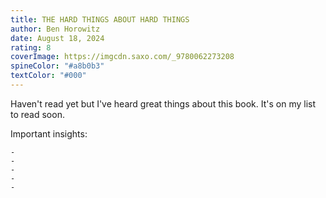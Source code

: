 ```yaml
---
title: THE HARD THINGS ABOUT HARD THINGS
author: Ben Horowitz
date: August 18, 2024
rating: 8
coverImage: https://imgcdn.saxo.com/_9780062273208 
spineColor: "#a8b0b3"
textColor: "#000"
---
```

Haven't read yet but I've heard great things about this book. It's on my list to read soon.

Important insights:

    - 
    -
    -
    -
    -